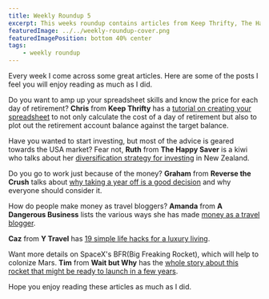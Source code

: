 ```yaml
---
title: Weekly Roundup 5
excerpt: This weeks roundup contains articles from Keep Thrifty, The Happy Saver, Reverse the Crush, A Dangerous Business, Y Travel and Wait but Why
featuredImage: ../../weekly-roundup-cover.png
featuredImagePosition: bottom 40% center
tags:
    - weekly roundup
---
```


Every week I come across some great articles. Here are some of the posts I feel you will enjoy reading as much as I did.

Do you want to amp up your spreadsheet skills and know the price for each day of retirement? **Chris** from **Keep Thrifty** has a [tutorial on creating your spreadsheet](http://www.keepthrifty.com/2016/09/25/the-price-of-an-extra-day-spreadsheet-edition/) to not only calculate the cost of a day of retirement but also to plot out the retirement account balance against the target balance.

Have you wanted to start investing, but most of the advice is geared towards the USA market? Fear not, **Ruth** from **The Happy Saver** is a kiwi who talks about her [diversification strategy for investing](http://www.thehappysaver.com/blog/dive-into-diversification) in New Zealand.

Do you go to work just because of the money? **Graham** from **Reverse the Crush** talks about [why taking a year off is a good decision](http://www.reversethecrush.com/taking-year-off-awesome-af/) and why everyone should consider it.

How do people make money as travel bloggers? **Amanda** from **A Dangerous Business** lists the various ways she has made [money as a travel blogger](http://www.dangerous-business.com/2016/09/make-money-as-blogger/).

**Caz** from **Y Travel** has [19 simple life hacks for a luxury living](http://www.ytravelblog.com/ife-hacks-luxury-living/).

Want more details on SpaceX's BFR(Big Freaking Rocket), which will help to colonize Mars. **Tim** from **Wait but Why** has the [whole story about this rocket that might be ready to launch in a few years](http://waitbutwhy.com/2016/09/spacexs-big-freaking-rocket-cleanversion.html).

Hope you enjoy reading these articles as much as I did.
